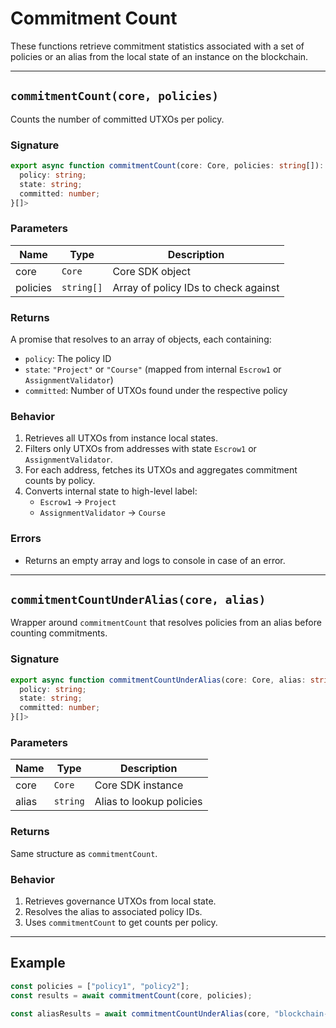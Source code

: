 # Commitment Count

These functions retrieve commitment statistics associated with a set of policies or an alias from the local state of an instance on the blockchain.

---

## `commitmentCount(core, policies)`

Counts the number of committed UTXOs per policy.

### **Signature**
```ts
export async function commitmentCount(core: Core, policies: string[]): Promise<{
  policy: string;
  state: string;
  committed: number;
}[]>
```

### **Parameters**

| Name     | Type     | Description                              |
|----------|----------|------------------------------------------|
| core     | `Core`   | Core SDK object                          |
| policies | `string[]` | Array of policy IDs to check against     |

### **Returns**

A promise that resolves to an array of objects, each containing:

- `policy`: The policy ID
- `state`: `"Project"` or `"Course"` (mapped from internal `Escrow1` or `AssignmentValidator`)
- `committed`: Number of UTXOs found under the respective policy

### **Behavior**

1. Retrieves all UTXOs from instance local states.
2. Filters only UTXOs from addresses with state `Escrow1` or `AssignmentValidator`.
3. For each address, fetches its UTXOs and aggregates commitment counts by policy.
4. Converts internal state to high-level label:
   - `Escrow1` → `Project`
   - `AssignmentValidator` → `Course`

### **Errors**

- Returns an empty array and logs to console in case of an error.

---

## `commitmentCountUnderAlias(core, alias)`

Wrapper around `commitmentCount` that resolves policies from an alias before counting commitments.

### **Signature**
```ts
export async function commitmentCountUnderAlias(core: Core, alias: string): Promise<{
  policy: string;
  state: string;
  committed: number;
}[]>
```

### **Parameters**

| Name  | Type     | Description                |
|-------|----------|----------------------------|
| core  | `Core`   | Core SDK instance          |
| alias | `string` | Alias to lookup policies   |

### **Returns**

Same structure as `commitmentCount`.

### **Behavior**

1. Retrieves governance UTXOs from local state.
2. Resolves the alias to associated policy IDs.
3. Uses `commitmentCount` to get counts per policy.

---

## Example

```ts
const policies = ["policy1", "policy2"];
const results = await commitmentCount(core, policies);

const aliasResults = await commitmentCountUnderAlias(core, "blockchain-course");
```